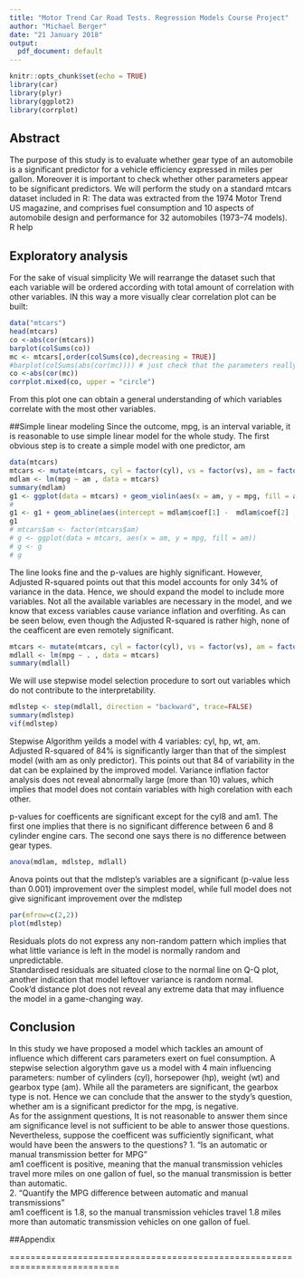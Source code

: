 ```yaml
---
title: "Motor Trend Car Road Tests. Regression Models Course Project"
author: "Michael Berger"
date: "21 January 2018"
output:
  pdf_document: default
---
```


```r
knitr::opts_chunk$set(echo = TRUE)
library(car)
library(plyr)
library(ggplot2)
library(corrplot)
```
## Abstract

The purpose of this study is to evaluate whether gear type of an automobile is a significant predictor for a  vehicle efficiency expressed in miles per gallon. Moreover it is important to check whether other parameters appear to be significant predictors. 
We will perform the study on a standard mtcars dataset included in R:
The data was extracted from the 1974 Motor Trend US magazine, and comprises fuel consumption and 10 aspects of automobile design and performance for 32 automobiles (1973–74 models). R help 

## Exploratory analysis
For the sake of visual simplicity We will rearrange the dataset such that each variable will be ordered according with total amount of correlation with other variables. IN this way a more visually clear correlation plot can be built: 
```r
data("mtcars")
head(mtcars)
co <-abs(cor(mtcars))
barplot(colSums(co))
mc <- mtcars[,order(colSums(co),decreasing = TRUE)]
#barplot(colSums(abs(cor(mc)))) # just check that the parameters really got sorted by total amount of correlation
co <-abs(cor(mc))
corrplot.mixed(co, upper = "circle")
```

From this plot one can obtain a general understanding of which variables correlate with the most other variables.


##Simple linear modeling
Since the outcome, mpg, is an interval variable, it is reasonable to use simple linear model for the whole study.
The first obvious step is to create a simple model with one predictor, am   

```r
data(mtcars)
mtcars <- mutate(mtcars, cyl = factor(cyl), vs = factor(vs), am = factor(am), gear = factor(gear), carb = factor(carb))
mdlam <- lm(mpg ~ am , data = mtcars)
summary(mdlam)
g1 <- ggplot(data = mtcars) + geom_violin(aes(x = am, y = mpg, fill = am))
#
g1 <- g1 + geom_abline(aes(intercept = mdlam$coef[1] -  mdlam$coef[2] ,slope = mdlam$coef[2]), col = "red")
g1
# mtcars$am <- factor(mtcars$am)
# g <- ggplot(data = mtcars, aes(x = am, y = mpg, fill = am))
# g <- g 
# g

```

The line looks fine and the p-values are highly significant.
However, Adjusted R-squared points out that this model accounts for only 34% of variance in the data. Hence, we should expand the model to include more variables. Not all the available variables are necessary in the model, and we know that excess variables cause variance inflation and overfiting. As can be seen below, even though the Adjusted R-squared is rather high, none of the ceafficent are even remotely significant. 


```r

mtcars <- mutate(mtcars, cyl = factor(cyl), vs = factor(vs), am = factor(am), gear = factor(gear), carb = factor(carb))
mdlall <- lm(mpg ~ . , data = mtcars)
summary(mdlall)

```

We will use stepwise model selection procedure to sort out variables which do not contribute to the interpretability.
```r
mdlstep <- step(mdlall, direction = "backward", trace=FALSE)
summary(mdlstep)
vif(mdlstep)
```

Stepwise Algorithm yeilds a model with 4 variables: cyl, hp, wt, am. Adjusted R-squared of 84% is significantly larger than that of the simplest model (with am as only predictor). This points out that 84 of variability in the dat can be explained by the improved model.
Variance inflation factor analysis does not reveal abnormally large (more than 10) values, which implies that model does not contain variables with high corelation with each other.  

p-values for coefficents are significant except for the cyl8 and am1. The first one implies that there is no significant difference between 6 and 8 cylinder engine cars. The second one says there is no difference between gear types. 

```r

anova(mdlam, mdlstep, mdlall)

```


Anova points out that the  mdlstep's variables are a significant (p-value less than 0.001) improvement over the simplest model, while full model does not give significant improvement over the mdlstep

```r

par(mfrow=c(2,2))
plot(mdlstep)

```

Residuals plots do not express any non-random pattern which implies that what little variance is left in the model is normally random and unpredictable.  
Standardised residuals are situated close to the normal line  on Q-Q plot, another indication that model leftover variance is random normal.  
Cook'd distance plot does not reveal any extreme data that may influence the model in a game-changing way. 


## Conclusion
In this study we have proposed a model which tackles an amount of influence which different cars parameters exert on fuel consumption. A stepwise selection algorythm gave us a model with 4 main influencing parameters: number of cylinders (cyl), horsepower (hp), weight (wt) and gearbox type (am). While all the parameters are significant, the gearbox type is not. Hence we can conclude that the answer to the stydy's question, whether am is a significant predictor for the mpg, is negative.   
As for the assignment questions, It is not reasonable to answer them since am significance level is not sufficient to be able to answer those questions. Nevertheless, suppose the coefficent was sufficiently significant, what would have been the answers to the questions?
1. “Is an automatic or manual transmission better for MPG”  
  am1 coefficent is positive, meaning that the manual transmission vehicles travel more miles on one gallon of fuel, so the manual transmission is better than automatic.  
2. "Quantify the MPG difference between automatic and manual transmissions"  
  am1 coefficent is 1.8, so the manual transmission vehicles travel 1.8 miles more than automatic transmission vehicles on one gallon of fuel.  

\newpage 
##Appendix  




===========================================================================
